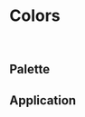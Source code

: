 <!--This Source Code Form is subject to the terms of the Mozilla Public
License, v. 2.0. If a copy of the MPL was not distributed with this
file, You can obtain one at https://mozilla.org/MPL/2.0/.

OpenCRVS is also distributed under the terms of the Civil Registration
& Healthcare Disclaimer located at http://opencrvs.org/license.

Copyright (C) The OpenCRVS Authors. OpenCRVS and the OpenCRVS
graphic logo are (registered/a) trademark(s) of Plan International.-->


<Meta title="Styles/Colors" />

# Colors

<br />

## Palette

<ColorPalette>
  <ColorItem
    title="colors.primary"
    subtitle="Primary"
    colors={{
      primaryLighter: colors.primaryLighter,
      primaryLight: colors.primaryLight,
      primary: colors.primary,
      primaryDark: colors.primaryDark
    }}
  />
  <ColorItem
    title="colors.purple"
    subtitle="Purple"
    colors={{
      purpleLighter: colors.purpleLighter,
      purpleLight: colors.purpleLight,
      purple: colors.purple,
      purpleDark: colors.purpleDark
    }}
  />
  <ColorItem
    title="colors.orange"
    subtitle="Orange"
    colors={{
      orangeLighter: colors.orangeLighter,
      orangeLight: colors.orangeLight,
      orange: colors.orange,
      orangeDark: colors.orangeDark
    }}
  />
  <ColorItem
    title="colors.red"
    subtitle="Red"
    colors={{
      redLighter: colors.redLighter,
      redLight: colors.redLight,
      red: colors.red,
      redDark: colors.redDark
    }}
  />
  <ColorItem
    title="colors.green"
    subtitle="Green"
    colors={{
      greenLighter: colors.greenLighter,
      greenLight: colors.greenLight,
      green: colors.green,
      greenDark: colors.greenDark
    }}
  />
  <ColorItem
    title="colors.blue"
    subtitle="Blue"
    colors={{
      blueLighter: colors.blueLighter,
      blueLight: colors.blueLight,
      blue: colors.blue,
      blueDark: colors.blueDark
    }}
  />
  <ColorItem
    title="colors.teal"
    subtitle="Teal"
    colors={{
      tealLighter: colors.tealLighter,
      tealLight: colors.tealLight,
      teal: colors.teal,
      tealDark: colors.tealDark
    }}
  />
  <ColorItem
    title="colors.yellow"
    subtitle="Yellow"
    colors={{
      yellowLighter: colors.yellowLighter,
      yellowLight: colors.yellowLight,
      yellow: colors.yellow,
      yellowDark: colors.yellowDark
    }}
  />
  <ColorItem
    title="colors.grey"
    subtitle="Monochrome"
    colors={{
      white: colors.white,
      grey100: colors.grey100,
      grey200: colors.grey200,
      grey300: colors.grey300,
      grey400: colors.grey400,
      grey500: colors.grey500,
      grey600: colors.grey600
    }}
  />
  <ColorItem
    title="colors.opacity"
    subtitle="Translucent"
    colors={{
      opacity24: colors.opacity24,
      opacity54: colors.opacity54
    }}
  />
</ColorPalette>

## Application

<ColorPalette>
  <ColorItem
    title="colors.positive"
    subtitle="Status Green"
    colors={{
      positive: colors.positive,
      positiveDark: colors.positiveDark
    }}
  />
  <ColorItem
    title="colors.neutral"
    subtitle="Status Orange"
    colors={{
      neutral: colors.neutral,
      neutralDark: colors.neutralDark
    }}
  />
  <ColorItem
    title="colors.negative"
    subtitle="Status Red"
    colors={{
      negative: colors.negative,
      negativeDark: colors.negativeDark
    }}
  />
  <ColorItem
    title="colors.background"
    subtitle="Background"
    colors={{
      background: colors.background
    }}
  />
</ColorPalette>
